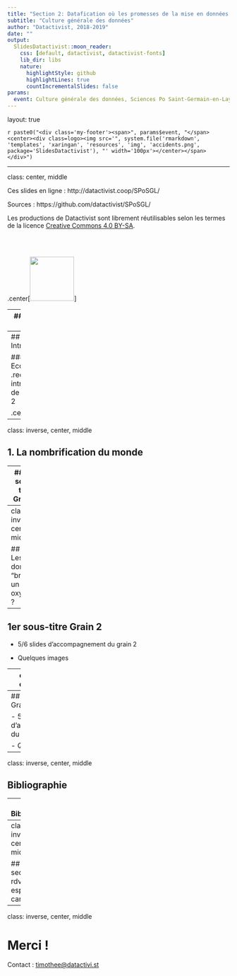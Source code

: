 ```yaml
---
title: "Section 2: Datafication où les promesses de la mise en données du monde"
subtitle: "Culture générale des données"
author: "Datactivist, 2018-2019"
date: ""
output:
  SlidesDatactivist::moon_reader:
    css: [default, datactivist, datactivist-fonts]
    lib_dir: libs
    nature:
      highlightStyle: github
      highlightLines: true
      countIncrementalSlides: false
params:
  event: Culture générale des données, Sciences Po Saint-Germain-en-Laye, section 2
---
```


layout: true
  

`r paste0("<div class='my-footer'><span>", params$event, "</span> <center><div class=logo><img src='", system.file('rmarkdown', 'templates', 'xaringan', 'resources', 'img', 'accidents.png', package='SlidesDatactivist'), "' width='100px'></center></span></div>")` 

---

class: center, middle

Ces slides en ligne : http://datactivist.coop/SPoSGL/

Sources : https://github.com/datactivist/SPoSGL/


Les productions de Datactivist sont librement réutilisables selon les termes de la licence [Creative Commons 4.0 BY-SA](https://creativecommons.org/licenses/by-sa/4.0/legalcode.fr).

<BR>
<BR>

.center[<img src="./img/ccbysa.png" height="100"/>] 




---
## Plan du cours

.center[*Podcast introductif section 2, par Timothée Gidoin*]

#### .red[1- La nombrification du monde]

Ressource complémentaire : lire xxx / écouter xxx / regarder xxx

#### .red[2- Les données "brutes", un oxymore ?]

Ressource complémentaire : lire xxx / écouter xxx / regarder xxx

#### .red[3- L'absence de données : compter pour être pris en compte]

Ressource complémentaire : lire xxx / écouter xxx / regarder xxx

**Bibliographie**

.center[*Quizz*]
---
## Introduction 

#### Ecoutez le .red[podcast introductif] de la section 2 

.center[![](//cdn.andertoons.com/img/toons/cartoon6410.png)]

---
class: inverse, center, middle

## 1. La nombrification du monde

---
## 1er sous-titre Grain 1

- 5/6 slides d'accompagnement du grain 1

- Quelques images

---
class: inverse, center, middle

## 2. Les données "brutes", un oxymore ?

---
## 1er sous-titre Grain 2

- 5/6 slides d'accompagnement du grain 2

- Quelques images

---
class: inverse, center, middle

## 3. L'absence de données : compter pour être pris en compte

---
## 1er sous-titre Grain 3

- 5/6 slides d'accompagnement du grain 3

- Quelques images

---
class: inverse, center, middle

## Bibliographie

---
## Bibliographie

- Ceci est une ressource bibliographique

- Ceci est une 2ème ressource bibliographique

- Ceci est une 3ème ressource bibliographique


.center[![](https://upload.wikimedia.org/wikipedia/en/b/b9/MagrittePipe.jpg)]

---
class: inverse, center, middle

## Quizz section 2 : rdv sur votre espace e-campus !

---
class: inverse, center, middle

# Merci !

Contact : [timothee@datactivi.st](mailto:timothee@datactivi.st)